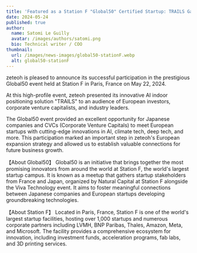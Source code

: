 ```yaml
---
title: 'Featured as a Station F "Global50" Certified Startup: TRAILS Gains International Recognition'
date: 2024-05-24
published: true
author:
  name: Satomi Le Guilly
  avatar: /images/authors/satomi.png
  bio: Technical writer / COO
thumbnail:
  url: /images/news-images/global50-stationF.webp
  alt: global50-stationF
---
```


zeteoh is pleased to announce its successful participation in the prestigious Global50 event held at Station F in Paris, France on May 22, 2024.

At this high-profile event, zeteoh presented its innovative AI indoor positioning solution "TRAILS" to an audience of European investors, corporate venture capitalists, and industry leaders.

The Global50 event provided an excellent opportunity for Japanese companies and CVCs (Corporate Venture Capitals) to meet European startups with cutting-edge innovations in AI, climate tech, deep tech, and more. This participation marked an important step in zeteoh's European expansion strategy and allowed us to establish valuable connections for future business growth.

【About Global50】
Global50 is an initiative that brings together the most promising innovators from around the world at Station F, the world's largest startup campus. It is known as a meetup that gathers startup stakeholders from France and Japan, organized by Natural Capital at Station F alongside the Viva Technology event. It aims to foster meaningful connections between Japanese companies and European startups developing groundbreaking technologies.

【About Station F】
Located in Paris, France, Station F is one of the world's largest startup facilities, hosting over 1,000 startups and numerous corporate partners including LVMH, BNP Paribas, Thales, Amazon, Meta, and Microsoft. The facility provides a comprehensive ecosystem for innovation, including investment funds, acceleration programs, fab labs, and 3D printing services.